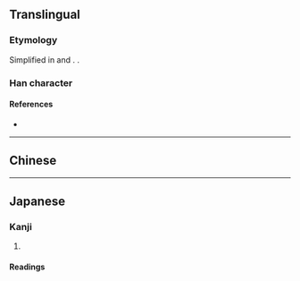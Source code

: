 {{also|溼|濕}}
{{character info/new}}
==Translingual==
{{ja-forms|湿|湿|[[濕]]}}

===Etymology===
Simplified in {{w|simplified Chinese|Chinese}} and {{w|shinjitai|Japanese}}. {{Han simp|濕|f=𢇁|t=业}}.

===Han character===
{{Han char|rn=85|rad=水|as=09|sn=12|four=|canj=EATC|ids=⿰氵显}}

====References====
* {{Han ref|kx=0639.111|dkj=17920|dj=1046.010|hdz=31675.020|uh=6E7F|ud=28287}}

----

==Chinese==
{{zh-see|濕}}

----

==Japanese==
{{ja-kanji forms|湿|濕}}

===Kanji===
{{ja-kanji|grade=c|rs=水09|kyu=濕}}

# {{defn|lang=ja|sort=水09}}

====Readings====
{{ja-readings
|goon=しゅう<しふ
|kanyoon=しつ
|kun=しめ-る, しめ-す, うるお-う
}}